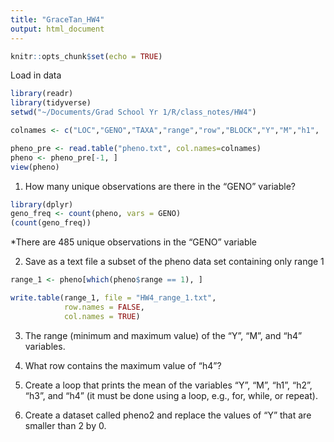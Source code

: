 ```yaml
---
title: "GraceTan_HW4"
output: html_document
---
```


```r
knitr::opts_chunk$set(echo = TRUE)
```

Load in data

```r
library(readr)
library(tidyverse)
setwd("~/Documents/Grad School Yr 1/R/class_notes/HW4")

colnames <- c("LOC","GENO","TAXA","range","row","BLOCK","Y","M","h1",	"h2",	"h3",	"h4")

pheno_pre <- read.table("pheno.txt", col.names=colnames)
pheno <- pheno_pre[-1, ]
view(pheno)
```

1) How many unique observations are there in the “GENO” variable?

```r
library(dplyr)
geno_freq <- count(pheno, vars = GENO)
(count(geno_freq))
```
*There are 485 unique observations in the "GENO" variable

2) Save as a text file a subset of the pheno data set containing only range 1

```r
range_1 <- pheno[which(pheno$range == 1), ]

write.table(range_1, file = "HW4_range_1.txt",
            row.names = FALSE,
            col.names = TRUE)
```

3) The range (minimum and maximum value) of the “Y”, “M”, and “h4” variables.

4) What row contains the maximum value of “h4”?

5) Create a loop that prints the mean of the variables “Y”, “M”, “h1”, “h2”, “h3”, and “h4” (it must be done using a loop, e.g., for, while, or repeat).

6) Create a dataset called pheno2 and replace the values of “Y” that are smaller than 2 by 0.